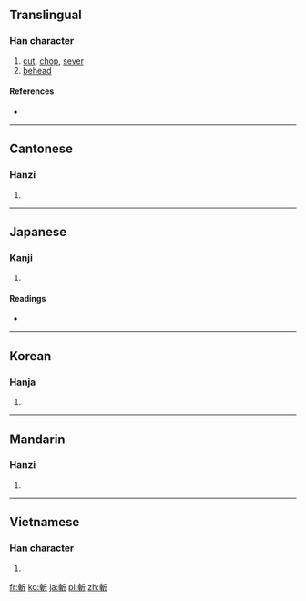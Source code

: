 {{also|斩}}
==Translingual==

===Han character===
{{Han char|rn=69|rad=斤|as=07|sn=11|four=5202<sub>1</sub>|canj=十十竹一中 (JJHML)|ids=⿰[[車]][[斤]]}}

# [[cut]], [[chop]], [[sever]]
# [[behead]]

====References====
* {{Han ref|kx=0479.180|dkj=13555|dj=0838.160|hdz=32024.100|uh=65AC|ud=26028|bh=B1D9|bd=45529}}

----

==Cantonese==

===Hanzi===
{{yue-hanzi|jyut=|y=jaam2|sim=斩}}

# {{defn|lang=yue|sort=斤07}}

----

==Japanese==

===Kanji===
{{ja-kanji|grade=|rs=斤07}}

# {{defn|lang=ja|sort=斤07}}

====Readings====
* {{ja-readings|on=[[ざん]] (zan), [[さん]] (san)|kun=[[きる]] (kiru)}}

----

==Korean==

===Hanja===
{{ko-hanja|hangeul=참|eumhun=|rv=cham|mr=ch'am|y=cham}}

# {{defn|lang=ko|sort=斤07}}

----

==Mandarin==

===Hanzi===
{{cmn-hanzi|sim=斩|pin=[[zhǎn]] ([[zhan3]])|wg=chan<sup>3</sup>}}

# {{defn|lang=cmn|sort=斤07}}

----

==Vietnamese==

===Han character===
{{vi-hantu|[[trảm]], [[chém]]|rs=斤07}}

# {{defn|lang=vi|sort=斤07}}

[[fr:斬]]
[[ko:斬]]
[[ja:斬]]
[[pl:斬]]
[[zh:斬]]